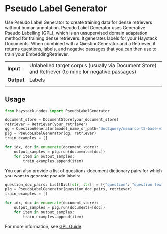 # Pseudo Label Generator

Use Pseudo Label Generator to create training data for dense retrievers without human annotation. Pseudo Label Generator uses Generative Pseudo Labelling (GPL), which is an unsupervised domain adaptation method for training dense retrievers. It generates labels for your Haystack Documents. When combined with a QuestionGenerator and a Retriever, it returns questions, labels, and negative passages that you can then use to train your EmbeddingRetriever.

|||
|-------------|-----------------------------------------------------------------------------------------------------------------------------------------------------------------------------|
|__Input__       | Unlabelled target corpus (usually via Document Store) and Retriever (to mine for negative passages)                                                                                                                                                                  |
|__Output__      | Labels                                                                                                            |
|||

## Usage

```python
from haystack.nodes import PseudoLabelGenerator

document_store = DocumentStore(your_document_store)
retriever = Retriever(your_retriever)
qg = QuestionGenerator(model_name_or_path="doc2query/msmarco-t5-base-v1")
plg = PseudoLabelGenerator(qg, retriever)
train_examples = []

for idx, doc in enumerate(document_store):
    output_samples = plg.run(documents=[doc])
    for item in output_samples:
        train_examples.append(item)
```

You can also provide a list of questions-document dictionary pairs for which you want to generate pseudo labels:

```python
question_doc_pairs: List[Dict[str, str]] = [{"question": "question text", "document": "document text"}]
plg = PseudoLabelGenerator(question_doc_pairs, retriever)
train_examples = []

for idx, doc in enumerate(document_store):
    output_samples = plg.run(documents=[doc])
    for item in output_samples:
        train_examples.append(item)
```

For more information, see [GPL Guide](/guides/v1.7.0/gpl).